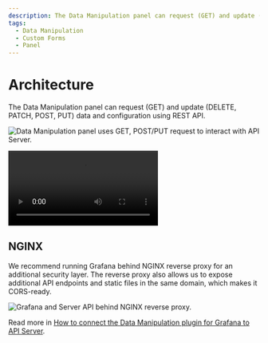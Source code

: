 ```yaml
---
description: The Data Manipulation panel can request (GET) and update (POST/PUT) data and configuration using REST API.
tags:
  - Data Manipulation
  - Custom Forms
  - Panel
---
```



# Architecture

The Data Manipulation panel can request (GET) and update (DELETE, PATCH, POST, PUT) data and configuration using REST API.

<Image
  title="Data Manipulation panel uses GET, POST/PUT request to interact with API Server."
  src="/img/plugins/volkovlabs-form-panel/form-api.png"
/>

<Video
  src="https://www.youtube.com/embed/SHN2S-dRIEM"
  title="How to Manipulate Data using Grafana dashboard."
/>

## NGINX

We recommend running Grafana behind NGINX reverse proxy for an additional security layer. The reverse proxy also allows us to expose additional API endpoints and static files in the same domain, which makes it CORS-ready.

<Image
  title="Grafana and Server API behind NGINX reverse proxy."
  src="/img/plugins/volkovlabs-form-panel/form-nginx-api.png"
/>

Read more in [How to connect the Data Manipulation plugin for Grafana to API Server](/blog/how-to-connect-the-data-manipulation-plugin-for-grafana-to-api-server-1abe5f60c904).
